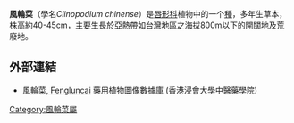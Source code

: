 {{Speciesbox 
| name = 風輪菜
| genus = Clinopodium
| species = chinense
| authority = (Benth.) Kuntze
}}

'''風輪菜'''（學名''Clinopodium chinense''）是[[唇形科|唇形科]]植物中的一个[[種|種]]，多年生草本，株高約40-45cm，主要生長於亞熱帶如[[台灣|台灣]]地區之海拔800m以下的開闊地及荒廢地。

==外部連結==
*[http://libproject.hkbu.edu.hk/was40/detail?lang=ch&channelid=1288&searchword=herb_id=D00277 風輪菜, Fengluncai] 藥用植物圖像數據庫 (香港浸會大學中醫藥學院) {{zh-hant}}{{en}}
{{Taxonbar|from=Q6664096}}

[[Category:風輪菜屬|Category:風輪菜屬]]